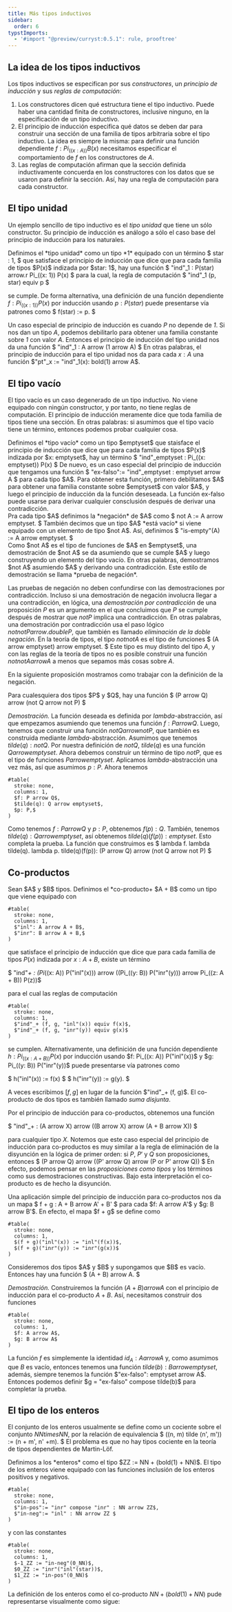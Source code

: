 ```yaml
---
title: Más tipos inductivos
sidebar:
  order: 6
typstImports: 
  - '#import "@preview/curryst:0.5.1": rule, prooftree'
---
```


## La idea de los tipos inductivos

Los tipos inductivos se especifican por sus _constructores_, un _principio de 
inducción_ y sus _reglas de computación_:

1. Los constructores dicen qué estructura tiene el tipo inductivo. Puede haber una 
  cantidad finita de constructores, inclusive ninguno, en la especificación de 
  un tipo inductivo.
2. El principio de inducción especifica qué datos se deben dar para construir una 
  sección de una familia de tipos arbitraria sobre el tipo inductivo. La idea es 
  siempre la misma: para definir una función dependiente $f: Pi_((x: A)) B(x)$ 
  necesitamos especificar el comportamiento de $f$ en los constructores de $A$.
3. Las reglas de computación afirman que la sección definida inductivamente concuerda
  en los constructores con los datos que se usaron para definir la sección. Así, 
  hay una regla de computación para cada constructor.

## El tipo unidad

Un ejemplo sencillo de tipo inductivo es el _tipo unidad_ que tiene un sólo 
constructor. Su principio de inducción es análogo a sólo el caso base del principio 
de inducción para los naturales.

<div id="definicion-4-2-1">
<Aside type="tip" title="Definición 4.2.1">
Definimos el *tipo unidad* como un tipo *1* equipado con un término 
$ star : 1, $
que satisface el principio de inducción que dice que para cada familia de tipos 
$P(x)$ indizada por $star: 1$, hay una función 
$ "ind"_1 : P(star) arrow.r Pi_((x: 1)) P(x) $
para la cual, la regla de computación 
$ "ind"_1 (p, star) equiv p $

se cumple. De forma alternativa, una definición de una función dependiente 
$f: Pi_((x: 1)) P(x)$ por inducción usando $p: P(star)$ puede presentarse vía 
patrones como 
$ f(star) := p. $
</Aside>
</div>

Un caso especial de principio de inducción es cuando $P$ no depende de *1*. Si nos dan
un tipo $A$, podemos debilitarlo para obtener una familia constante sobre *1* con 
valor $A$. Entonces el principio de inducción del tipo unidad nos da una función 
$ "ind"_1 : A arrow (1 arrow  A) $
En otras palabras, el principio de inducción para el tipo unidad nos da para cada 
$x: A$ una función $"pt"_x := "ind"_1(x): bold(1) arrow A$.

## El tipo vacío

El tipo vacío es un caso degenerado de un tipo inductivo. No viene equipado con 
ningún constructor, y por tanto, no tiene reglas de computación. El principio de 
inducción meramente dice que toda familia de tipos tiene una sección. En otras
palabras: si asumimos que el tipo vacío tiene un término, entonces podemos probar
cualquier cosa.

<div id="definicion-4-3-1">
<Aside type="tip" title="Definición 4.3.1">
Definimos el *tipo vacío* como un tipo $emptyset$ que staisface el principio de 
inducción que dice que para cada familia de tipos $P(x)$ indizada por $x: emptyset$,
hay un término 
$ "ind"_emptyset : Pi_((x: emptyset)) P(x) $
De nuevo, es un caso especial del principio de inducción que tengamos una función 
$ "ex-falso":= "ind"_emptyset : emptyset arrow A $
para cada tipo $A$. Para obtener esta función, primero debilitamos $A$ para obtener
una familia constante sobre $emptyset$ con valor $A$, y luego el principio de 
inducción da la función deseseada. La función ex-falso puede usarse para derivar 
cualquier consclusión después de derivar una contradicción.
</Aside>
</div>

<div id="definicion-4-3-2">
<Aside type="tip" title="Definición 4.3.2">
Pra cada tipo $A$ definimos la *negación* de $A$ como 
$ not A := A arrow emptyset. $
También decimos que un tipo $A$ *está vacío* si viene equipado con un elemento
de tipo $not A$. Así, definimos 
$ "is-empty"(A) := A arrow emptyset. $
</Aside>
</div>

<div id="observacion-4-3-3">
<Aside type="note" title="Observación 4.3.3">
Como $not A$ es el tipo de funciones de $A$ en $emptyset$, una demostración de 
$not A$ se da asumiendo que se cumple $A$ y luego construyendo un elemento del 
tipo vacío. En otras palabras, demostramos $not A$ asumiendo $A$ y derivando una 
contradicción. Este estilo de demostración se llama *prueba de negación*.

Las pruebas de negación no deben confundirse con las demostraciones por contradicción.
Incluso si una demostración de negación involucra llegar a una contradicción, en 
lógica, una *demostración por contradicción* de una proposición $P$ es un argumento 
en el que concluimos que $P$ se cumple después de mostrar que $not P$ implica una 
contradicción. En otras palabras, una demostración por contradicción usa el paso 
lógico $not not P arrow.double P$, que también es llamado *eliminación de la doble
negación*.
En la teoría de tipos, el tipo $not not A$ es el tipo de funciones 
$ (A arrow emptyset) arrow emptyset. $
Este tipo es muy distinto del tipo $A$, y con las reglas de la teoría de tipos no 
es posible construir una función $not not A arrow A$ a menos que sepamos más cosas 
sobre $A$. 
</Aside>
</div>

En la siguiente proposición mostramos como trabajar con la definición de la negación.

<div id="proposicion-4-3-4"> 
<Aside type="tip" title="Proposición 4.3.4" >
Para cualesquiera dos tipos $P$ y $Q$, hay una función 
$ (P arrow Q) arrow (not Q arrow not P) $ 

_Demostración._ La función deseada es definida por $lambda$-abstracción, así que 
empezamos asumiendo que tenemos una función $f: P arrow Q$. Luego, tenemos que 
construir una función $not Q arrow not P$, que también es construida mediante 
$lambda$-abstracción. Asumimos que tenemos $tilde(q): not Q$. Por nuestra definición
de $not Q$, $tilde(q)$ es una función $Q arrow emptyset$. Ahora debemos construir
un término de tipo $not P$, que es el tipo de funciones $P arrow emptyset$.
Aplicamos $lambda$-abstracción una vez más, así que asumimos $p: P$. Ahora tenemos 

```typst
#table(
  stroke: none,
  columns: 1,
  $f: P arrow Q$,
  $tilde(q): Q arrow emptyset$,
  $p: P,$
)
```

Como tenemos $f: P arrow Q$ y $p: P$, obtenemos $f(p): Q$. También, tenemos 
$tilde(q): Q arrow emptyset$, así obtenemos $tilde(q)(f(p)): emptyset$. Esto completa
la prueba. La función que construimos es 
$ lambda f. lambda tilde(q). lambda p. tilde(q)(f(p)): (P arrow Q) arrow (not Q arrow not P) $
</Aside>
</div>

## Co-productos

<div id="definicion-4-4-1">
<Aside type="tip" title="Definición 4.4.1">
Sean $A$ y $B$ tipos. Definimos el *co-producto+ $A + B$ como un tipo que viene 
equipado con 

```typst
#table(
  stroke: none,
  columns: 1,
  $"inl": A arrow A + B$,
  $"inr": B arrow A + B,$
)
```
que satisface el principio de inducción que dice que para cada familia de 
tipos $P(x)$ indizada por $x: A + B$, existe un término 

$ "ind"_+ : (Pi_((x: A)) P("inl"(x))) arrow ((Pi_((y: B)) P("inr"(y))) arrow Pi_((z: A + B)) P(z))$

para el cual las reglas de computación 

```typst
#table(
  stroke: none,
  columns: 1,
  $"ind"_+ (f, g, "inl"(x)) equiv f(x)$,
  $"ind"_+ (f, g, "inr"(y)) equiv g(x)$
)
```
se cumplen. Alternativamente, una definición de una función dependiente 
$h: Pi_((x: A + B)) P(x)$ por inducción usando $f: Pi_((x: A)) P("inl"(x))$ y 
$g: Pi_((y: B)) P("inr"(y))$ puede presentarse vía patrones como 

$ h("inl"(x)) := f(x)  $
$ h("inr"(y)) := g(y). $

A veces escribimos $[f, g]$ en lugar de la función $"ind"_+ (f, g)$. El co-producto de
dos tipos es también llamado *suma disjunta*.
</Aside>
</div>

Por el principio de inducción para co-productos, obtenemos una función 

$ "ind"_+ : (A arrow X) arrow ((B arrow X) arrow (A + B arrow X)) $

para cualquier tipo $X$. Notemos que este caso especial del principio de inducción 
para co-productos es muy similar a la regla de eliminación de la disyunción en
la lógica de primer orden: si $P$, $P'$ y $Q$ son proposiciones, entonces 
$ (P arrow Q) arrow ((P' arrow Q) arrow (P or P' arrow Q)) $
En efecto, podemos pensar en las _proposiciones como tipos_ y los términos como 
sus demostraciones constructivas. Bajo esta interpretación el co-producto es de hecho
la disyunción.

<div id="observacion-4-4-2">
<Aside type="note" title="Observación 4.4.2">
Una aplicación simple del principio de inducción para co-productos nos da un mapa 
$ f + g : A + B arrow A' + B' $
para cada $f: A arrow A'$ y $g: B arrow B'$. En efecto, el mapa $f + g$ se define 
como

```typst
#table(
  stroke: none,
  columns: 1,
  $(f + g)("inl"(x)) := "inl"(f(x))$,
  $(f + g)("inr"(y)) := "inr"(g(x))$
)
```

</Aside>
</div>

<div id="proposicion-4-4-3">
<Aside title="Proposición 4.4.3">
Consideremos dos tipos $A$ y $B$ y supongamos que $B$ es vacío. Entonces hay una 
función 
$ (A + B) arrow A. $

_Demostración._ Construiremos la función $(A + B) arrow A$ con el principio de 
inducción para el co-producto $A + B$. Así, necesitamos construir dos funciones 

```typst
#table(
  stroke: none,
  columns: 1,
  $f: A arrow A$,
  $g: B arrow A$
)
```
La función $f$ es simplemente la identidad $id_A : A arrow A$ y, como asumimos que 
$B$ es vacío, entonces tenemos una función $tilde(b): B arrow emptyset$, además,
siempre tenemos la función $"ex-falso": emptyset arrow A$. Entonces podemos definir
$g = "ex-falso" compose tilde(b)$ para completar la prueba.
</Aside>
</div>

## El tipo de los enteros
El conjunto de los enteros usualmente se define como un cociente sobre el conjunto 
$NN times NN$, por la relación de equivalencia 
$ ((n, m) tilde (n', m')) := (n + m', n' +m). $
El problema es que no hay tipos cociente en la teoría de tipos dependientes de 
Martin-Löf. 

<div id="definicion-4-5-1">
<Aside type="tip" title="Definición 4.5.1">
Definimos a los *enteros* como el tipo $ZZ := NN + (bold(1) + NN)$. El tipo 
de los enteros viene equipado con las funciones inclusión de los enteros positivos 
y negativos.

```typst
#table(
  stroke: none,
  columns: 1,
  $"in-pos":= "inr" compose "inr" : NN arrow ZZ$,
  $"in-neg":= "inl" : NN arrow ZZ $
)
```
y con las constantes

```typst
#table(
  stroke: none,
  columns: 1,
  $-1_ZZ := "in-neg"(0_NN)$,
  $0_ZZ := "inr"("inl"(star))$,
  $1_ZZ := "in-pos"(0_NN)$
)
```
</Aside>
</div>

La definición de los enteros como el co-producto $NN + (bold(1) + NN)$ pude 
representarse visualmente como sigue:



